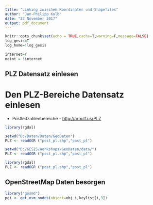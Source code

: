 ```yaml
---
title: "Linking zwischen Koordinaten und Shapefiles"
author: "Jan-Philipp Kolb"
date: "23 November 2017"
output: pdf_document
---
```


```r
knitr::opts_chunk$set(echo = TRUE,cache=T,warning=F,message=FALSE)
log_gesis=T
log_home=!log_gesis
  
internet=T
noint = !internet
```

## PLZ Datensatz einlesen


# Den PLZ-Bereiche Datensatz einlesen 

- Postleitzahlenbereiche - <http://arnulf.us/PLZ>

```r
library(rgdal)
```


```r
setwd("D:/Daten/Daten/GeoDaten")
PLZ <- readOGR ("post_pl.shp","post_pl")
```

```r
setwd("D:/GESIS/Workshops/GeoDaten/data/")
PLZ <- readOGR ("post_pl.shp","post_pl")
```

```r
library(rgdal)
PLZ <- readOGR ("post_pl.shp","post_pl")
```

## OpenStreetMap Daten besorgen

```r
library("gosmd")
pgi <- get_osm_nodes(object=obj_i,keylist[i,3])
```


